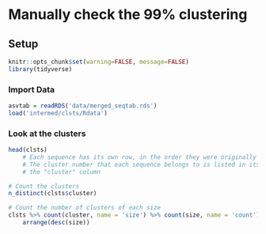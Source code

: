 Manually check the 99% clustering
=================================

## Setup

```r
knitr::opts_chunk$set(warning=FALSE, message=FALSE)
library(tidyverse)
```

### Import Data

```r
asvtab = readRDS('data/merged_seqtab.rds')
load('intermed/clsts/Rdata')
```

### Look at the clusters

```r
head(clsts)
	# Each sequence has its own row, in the order they were originally listed in
	# The cluster number that each sequence belongs to is listed in its row in
	# the "cluster" column

# Count the clusters
n_distinct(clsts$cluster)

# Count the number of clusters of each size
clsts %>% count(cluster, name = 'size') %>% count(size, name = 'count') %>%
    arrange(desc(size))
```
